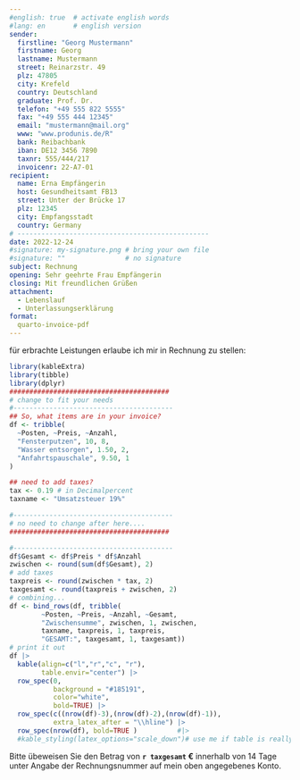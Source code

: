 ```yaml
---
#english: true  # activate english words
#lang: en       # english version
sender:
  firstline: "Georg Mustermann"
  firstname: Georg
  lastname: Mustermann
  street: Reinarzstr. 49
  plz: 47805
  city: Krefeld
  country: Deutschland
  graduate: Prof. Dr.
  telefon: "+49 555 822 5555"
  fax: "+49 555 444 12345"
  email: "mustermann@mail.org"
  www: "www.produnis.de/R"
  bank: Reibachbank
  iban: DE12 3456 7890
  taxnr: 555/444/217
  invoicenr: 22-A7-01
recipient:
  name: Erna Empfängerin
  host: Gesundheitsamt FB13
  street: Unter der Brücke 17
  plz: 12345
  city: Empfangsstadt
  country: Germany
# ------------------------------------------------  
date: 2022-12-24
#signature: my-signature.png # bring your own file 
#signature: ""               # no signature
subject: Rechnung
opening: Sehr geehrte Frau Empfängerin
closing: Mit freundlichen Grüßen
attachment:
  - Lebenslauf
  - Unterlassungserklärung
format:
  quarto-invoice-pdf
---
```




für erbrachte Leistungen erlaube ich mir in Rechnung zu stellen:

```r
library(kableExtra)
library(tibble)
library(dplyr)
########################################
# change to fit your needs
#----------------------------------------
## So, what items are in your invoice?
df <- tribble(
  ~Posten, ~Preis, ~Anzahl,
  "Fensterputzen", 10, 8,
  "Wasser entsorgen", 1.50, 2,
  "Anfahrtspauschale", 9.50, 1
)

## need to add taxes?
tax <- 0.19 # in Decimalpercent
taxname <- "Umsatzsteuer 19%"

#----------------------------------------
# no need to change after here....
########################################

#----------------------------------------
df$Gesamt <- df$Preis * df$Anzahl
zwischen <- round(sum(df$Gesamt), 2)
# add taxes
taxpreis <- round(zwischen * tax, 2)
taxgesamt <- round(taxpreis + zwischen, 2)
# combining...
df <- bind_rows(df, tribble(
        ~Posten, ~Preis, ~Anzahl, ~Gesamt,
        "Zwischensumme", zwischen, 1, zwischen, 
        taxname, taxpreis, 1, taxpreis,
        "GESAMT:", taxgesamt, 1, taxgesamt))
# print it out
df |>
  kable(align=c("l","r","c", "r"),
        table.envir="center") |> 
  row_spec(0, 
           background = "#185191",       
           color="white", 
           bold=TRUE) |>  
  row_spec(c((nrow(df)-3),(nrow(df)-2),(nrow(df)-1)),                   
           extra_latex_after = "\\hline") |>
  row_spec(nrow(df), bold=TRUE )          #|>
  #kable_styling(latex_options="scale_down")# use me if table is really long 
```

\bigskip

Bitte übeweisen Sie den Betrag von **`r taxgesamt` €** innerhalb von 14 Tage unter Angabe der Rechnungsnummer auf mein oben angegebenes Konto.

\lipsum[5]